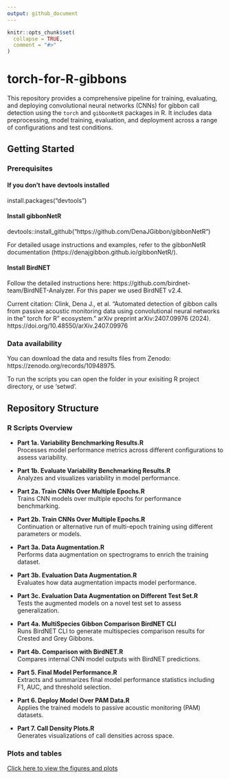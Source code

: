 ```yaml
---
output: github_document
---
```


<!-- README.md is generated from README.Rmd. Please edit that file -->

```r
knitr::opts_chunk$set(
  collapse = TRUE,
  comment = "#>"
)
```

# torch-for-R-gibbons

<!-- badges: start -->
<!-- badges: end -->


This repository provides a comprehensive pipeline for training, evaluating, and deploying convolutional neural networks (CNNs) for gibbon call detection using the `torch` and `gibbonNetR` packages in R. It includes data preprocessing, model training, evaluation, and deployment across a range of configurations and test conditions.

## Getting Started

### Prerequisites
#### If you don't have devtools installed
install.packages("devtools")

#### Install gibbonNetR
devtools::install_github("https://github.com/DenaJGibbon/gibbonNetR")

For detailed usage instructions and examples, refer to the gibbonNetR documentation (https://denajgibbon.github.io/gibbonNetR/).

#### Install BirdNET
Follow the detailed instructions here: https://github.com/birdnet-team/BirdNET-Analyzer. For this paper we used BirdNET v2.4.

Current citation: 
Clink, Dena J., et al. "Automated detection of gibbon calls from passive acoustic monitoring data using convolutional neural networks in the" torch for R" ecosystem." arXiv preprint arXiv:2407.09976 (2024). 
https://doi.org/10.48550/arXiv.2407.09976

### Data availability
You can download the data and results files from Zenodo:
https://zenodo.org/records/10948975.

To run the scripts you can open the folder in your exisiting R project directory, or use 'setwd'.

## Repository Structure

### R Scripts Overview

- **Part 1a. Variability Benchmarking Results.R**  
  Processes model performance metrics across different configurations to assess variability.

- **Part 1b. Evaluate Variability Benchmarking Results.R**  
  Analyzes and visualizes variability in model performance.

- **Part 2a. Train CNNs Over Multiple Epochs.R**  
  Trains CNN models over multiple epochs for performance benchmarking.

- **Part 2b. Train CNNs Over Multiple Epochs.R**  
  Continuation or alternative run of multi-epoch training using different parameters or models.

- **Part 3a. Data Augmentation.R**  
  Performs data augmentation on spectrograms to enrich the training dataset.

- **Part 3b. Evaluation Data Augmentation.R**  
  Evaluates how data augmentation impacts model performance.

- **Part 3c. Evaluation Data Augmentation on Different Test Set.R**  
  Tests the augmented models on a novel test set to assess generalization.

- **Part 4a. MultiSpecies Gibbon Comparison BirdNET CLI**  
  Runs BirdNET CLI to generate multispecies comparison results for Crested and Grey Gibbons.

- **Part 4b. Comparison with BirdNET.R**  
  Compares internal CNN model outputs with BirdNET predictions.

- **Part 5. Final Model Performance.R**  
  Extracts and summarizes final model performance statistics including F1, AUC, and threshold selection.

- **Part 6. Deploy Model Over PAM Data.R**  
  Applies the trained models to passive acoustic monitoring (PAM) datasets.

- **Part 7. Call Density Plots.R**  
  Generates visualizations of call densities across space.

### Plots and tables
[Click here to view the figures and plots](https://github.com/DenaJGibbon/torch-for-R-gibbons/blob/main/R/Recreate-plots-for-manuscript.md)
